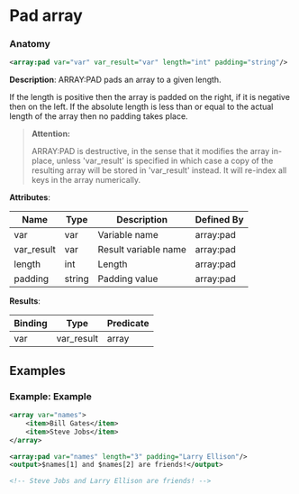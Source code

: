 # Pad array

### Anatomy

```xml
<array:pad var="var" var_result="var" length="int" padding="string"/>
```

 **Description**:
 ARRAY:PAD pads an array to a given length.

If the length is positive then the array is padded on the right, if it is negative then on the left. If the absolute length is less than or equal to the actual length of the array then no padding takes place.


> **Attention:**
>
> ARRAY:PAD is destructive, in the sense that it modifies the array in-place, unless 'var_result' is specified in which case a copy of the resulting array will be stored in 'var_result' instead. It will re-index all keys in the array numerically.

**Attributes**:

| Name | Type | Description | Defined By |
| ---- | ---- | ----------- | ---------- |
| var | var | Variable name | array:pad |
| var_result | var | Result variable name | array:pad |
| length | int | Length | array:pad |
| padding | string | Padding value | array:pad |


**Results**:

| Binding | Type | Predicate |
| ------- | ---- | --------- |
| var|var_result | array | no-result-propagation |


## Examples

### Example: Example

```xml
<array var="names">
	<item>Bill Gates</item>
	<item>Steve Jobs</item>
</array>

<array:pad var="names" length="3" padding="Larry Ellison"/>
<output>$names[1] and $names[2] are friends!</output>

<!-- Steve Jobs and Larry Ellison are friends! -->
```

